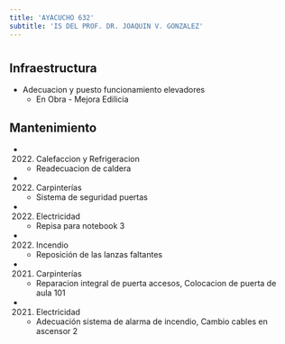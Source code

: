 ```yaml
---
title: 'AYACUCHO 632'
subtitle: 'IS DEL PROF. DR. JOAQUIN V. GONZALEZ'
---
```


#
## Infraestructura

* Adecuacion y puesto funcionamiento elevadores 
    + En Obra - Mejora Edilicia 


## Mantenimiento

*  (2022) Calefaccion y Refrigeracion 
    + Readecuacion de caldera

*  (2022) Carpinterías 
    + Sistema de seguridad puertas

*  (2022) Electricidad 
    + Repisa para notebook 3

*  (2022) Incendio 
    + Reposición de las lanzas faltantes

*  (2021) Carpinterías 
    + Reparacion  integral de puerta accesos, Colocacion de puerta de aula 101

*  (2021) Electricidad 
    + Adecuación sistema de alarma de incendio, Cambio cables en ascensor 2







